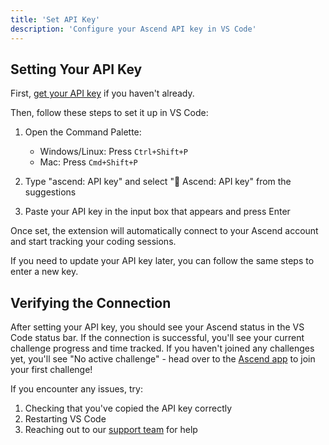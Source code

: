 ```yaml
---
title: 'Set API Key'
description: 'Configure your Ascend API key in VS Code'
---
```


## Setting Your API Key

First, [get your API key](/vscode/getkey) if you haven't already.

Then, follow these steps to set it up in VS Code:

1. Open the Command Palette:
   - Windows/Linux: Press `Ctrl+Shift+P`
   - Mac: Press `Cmd+Shift+P`

2. Type "ascend: API key" and select "🚀 Ascend: API key" from the suggestions

3. Paste your API key in the input box that appears and press Enter

Once set, the extension will automatically connect to your Ascend account and start tracking your coding sessions.

If you need to update your API key later, you can follow the same steps to enter a new key.

## Verifying the Connection

After setting your API key, you should see your Ascend status in the VS Code status bar. If the connection is successful, you'll see your current challenge progress and time tracked. If you haven't joined any challenges yet, you'll see "No active challenge" - head over to the [Ascend app](https://app.ascend.sh) to join your first challenge!

If you encounter any issues, try:
1. Checking that you've copied the API key correctly
2. Restarting VS Code
3. Reaching out to our [support team](https://t.me/swaggy_marie) for help
